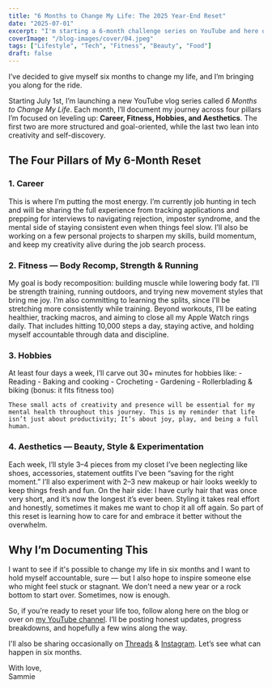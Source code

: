 ```yaml
---
title: "6 Months to Change My Life: The 2025 Year-End Reset"
date: "2025-07-01"
excerpt: "I'm starting a 6-month challenge series on YouTube and here on the blog to see if I can change my life by 2026."
coverImage: "/blog-images/cover/04.jpeg"
tags: ["Lifestyle", "Tech", "Fitness", "Beauty", "Food"]
draft: false
---
```


<span className="font-normal">I’ve decided to give myself six months to change my life,</span> and I’m bringing you along for the ride.

Starting <span className="font-normal">July 1st</span>, I’m launching a new YouTube vlog series called <em>6 Months to Change My Life</em>. Each month, I’ll document my journey across four pillars I’m focused on leveling up: <strong>Career, Fitness, Hobbies, and Aesthetics</strong>. The first two are more structured and goal-oriented, while the last two lean into creativity and self-discovery.

## The Four Pillars of My 6-Month Reset

### 1. Career
<div className="flex flex-col sm:flex-row gap-4 sm:gap-8 items-start">
  <div className="flex-1">
    This is where I’m putting the most energy. I’m currently job hunting in tech and will be sharing the full experience from tracking applications and prepping for interviews to navigating rejection, imposter syndrome, and the mental side of staying consistent even when things feel slow. I’ll also be working on a few personal projects to sharpen my skills, build momentum, and keep my creativity alive during the job search process.
  </div>
</div>

### 2. Fitness — Body Recomp, Strength & Running
<div className="flex flex-col sm:flex-row gap-4 sm:gap-8 items-start">
  <div className="flex-1">
    My goal is body recomposition: building muscle while lowering body fat. I’ll be strength training, running outdoors, and trying new movement styles that bring me joy. I’m also committing to learning the splits, since I'll be stretching more consistently while training. Beyond workouts, I’ll be eating healthier, tracking macros, and aiming to close all my Apple Watch rings daily. That includes hitting 10,000 steps a day, staying active, and holding myself accountable through data and discipline.
  </div>
</div>

### 3. Hobbies
<div className="flex flex-col sm:flex-row gap-4 sm:gap-8 items-start">
  <div className="flex-1">
    At least four days a week, I’ll carve out 30+ minutes for hobbies like:
    - Reading
    - Baking and cooking
    - Crocheting
    - Gardening
    - Rollerblading & biking (bonus: it fits fitness too)

    These small acts of creativity and presence will be essential for my mental health throughout this journey. This is my reminder that life isn’t just about productivity; It’s about joy, play, and being a full human.
  </div>
</div>

### 4. Aesthetics — Beauty, Style & Experimentation
<div className="flex flex-col sm:flex-row gap-4 sm:gap-8 items-start">
  <div className="flex-1">
    Each week, I’ll style 3–4 pieces from my closet I’ve been neglecting like shoes, accessories, statement outfits I’ve been “saving for the right moment.” I’ll also experiment with 2–3 new makeup or hair looks weekly to keep things fresh and fun. On the hair side: I have curly hair that was once very short, and it’s now the longest it’s ever been. Styling it takes real effort and honestly, sometimes it makes me want to chop it all off again. So part of this reset is learning how to care for and embrace it better without the overwhelm.
  </div>
</div>

## Why I’m Documenting This

I want to see if it's possible to change my life in six months and I want to hold myself accountable, sure — but I also hope to inspire someone else who might feel stuck or stagnant. We don't need a new year or a rock bottom to start over. Sometimes, now is enough.

So, if you’re ready to reset your life too, follow along here on the blog or over on [my YouTube channel](https://www.youtube.com/@aka.jimena). I’ll be posting honest updates, progress breakdowns, and hopefully a few wins along the way.

I'll also be sharing occasionally on [Threads](https://www.threads.net/@aka.jimena) & [Instagram](https://www.instagram.com/aka.jimena). Let’s see what can happen in six months.

With love,  
<Signature>Sammie</Signature>
